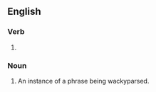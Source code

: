 ==English==

===Verb===
{{head|en|verb form}}

# {{present participle of|en|wackyparse|nocat=1}}

===Noun===
{{en-noun}}

# {{lb|en|Internet slang}} An instance of a phrase being wackyparsed.